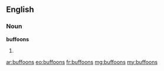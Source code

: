 ==English==

===Noun===
'''buffoons'''
# {{plural of|buffoon}}

[[ar:buffoons]]
[[eo:buffoons]]
[[fr:buffoons]]
[[mg:buffoons]]
[[my:buffoons]]